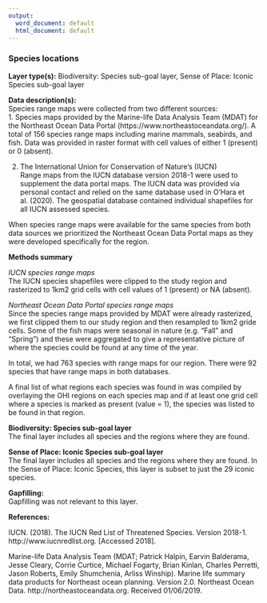 ```yaml
---
output:
  word_document: default
  html_document: default
---
```

### Species locations

**Layer type(s):** Biodiversity: Species sub-goal layer, Sense of Place: Iconic Species sub-goal layer  

**Data description(s):**  
Species range maps were collected from two different sources:    
1. Species maps provided by the Marine-life Data Analysis Team (MDAT) for the Northeast Ocean Data Portal (https://www.northeastoceandata.org/). A total of 156 species range maps including marine mammals, seabirds, and fish. Data was provided in raster format with cell values of either 1 (present) or 0 (absent).  

2. The International Union for Conservation of Nature’s (IUCN)    
Range maps from the IUCN database version 2018-1 were used to supplement the data portal maps. The IUCN data was provided via personal contact and relied on the same database used in O'Hara et al. (2020). The geospatial database contained individual shapefiles for all IUCN assessed species.

When species range maps were available for the same species from both data sources we prioritized the Northeast Ocean Data Portal maps as they were developed specifically for the region.

**Methods summary**  

*IUCN species range maps*   
The IUCN species shapefiles were clipped to the study region and rasterized to 1km2 grid cells with cell values of 1 (present) or NA (absent). 

*Northeast Ocean Data Portal species range maps*    
Since the species range maps provided by MDAT were already rasterized, we first clipped them to our study region and then resampled to 1km2 gride cells. Some of the fish maps were seasonal in nature (e.g. "Fall" and "Spring") and these were aggregated to give a representative picture of where the species could be found at any time of the year.

In total, we had 763 species with range maps for our region. There were 92 species that have range maps in both databases.

A final list of what regions each species was found in was compiled by overlaying the OHI regions on each species map and if at least one grid cell where a species is marked as present (value = 1), the species was listed to be found in that region.

**Biodiversity: Species sub-goal layer**     
The final layer includes all species and the regions where they are found.

**Sense of Place: Iconic Species sub-goal layer**  
The final layer includes all species and the regions where they are found. In the Sense of Place: Iconic Species, this layer is subset to just the 29 iconic species.

**Gapfilling:**   
Gapfilling was not relevant to this layer.

**References:**  

IUCN. (2018). The IUCN Red List of Threatened Species. Version 2018-1. http://www.iucnredlist.org. [Accessed 2018].

Marine-life Data Analysis Team (MDAT; Patrick Halpin, Earvin Balderama, Jesse Cleary, Corrie Curtice, Michael Fogarty, Brian Kinlan, Charles Perretti, Jason Roberts, Emily Shumchenia, Arliss Winship). Marine life summary data products for Northeast ocean planning. Version 2.0. Northeast Ocean Data. http://northeastoceandata.org. Received 01/06/2019.


